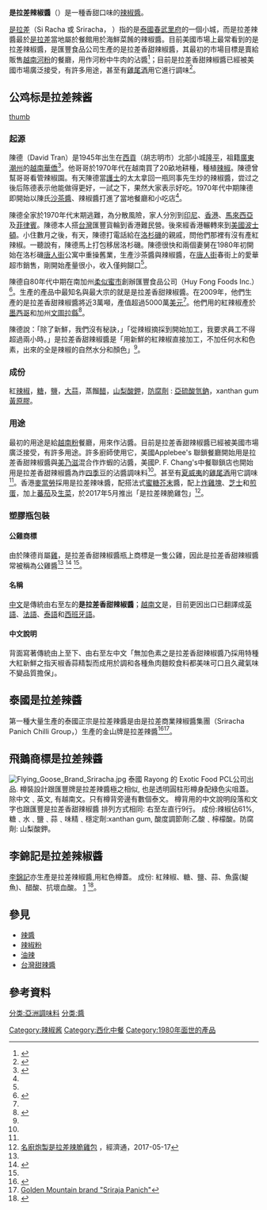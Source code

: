 {{多個問題|
{{inappropriate tone|time=2017-05-03T16:52:42+00:00}}
{{地域中心}}
{{expand English}}
}}
'''是拉差辣椒醬'''（{{lang-vi|Tương Ớt Sriracha}}）是一種香甜口味的[[辣醬|辣椒醬]]。

[[是拉差|是拉差]]（Si Racha 或 Sriracha，{{lang-th|ศรีราชา}} {{IPA-all|sǐrātɕʰā|}}）指的是[[泰國|泰國]][[春武里府|春武里府]]的一個小城，而是拉差辣醬最於[[是拉差|是拉差]]當地屬於餐館用於海鮮菜餚的辣椒醬。目前美國市場上最常看到的是拉差辣椒醬，是匯豐食品公司生產的是拉差香甜辣椒醬，其最初的市場目標是賣給販售[[越南河粉|越南河粉]]的餐廳，用作河粉中牛肉的沾醬<ref name="NYT Crow">{{cite news
|url=http://www.nytimes.com/2009/05/20/dining/20united.html
|title=A Chili Sauce to Crow About
|last=Edge
|first=John
|date=May 19, 2009
|publisher=New York Times
|accessdate=2010-08-15
|archive-date=2021-03-08
|archive-url=https://web.archive.org/web/20210308182237/https://www.nytimes.com/2009/05/20/dining/20united.html
|dead-url=no
}}</ref>；目前是拉差香甜辣椒醬已經被美國市場廣泛接受，有許多用途，甚至有[[雞尾酒|雞尾酒]]用它進行調味<ref name="cocktail">{{cite news|url=http://honolu文luweekly.com/restaurants/2010/01/bloody-good-times/|title=Bloody good times|last=Seeto|first=Margot|date=20 January 2010|publisher=Honolulu Weekly|accessdate=16 February 2010}}{{dead link|date=2018年3月 |bot=InternetArchiveBot |fix-attempted=yes }}</ref>。

==公鸡标是拉差辣酱==
[[image:Sriracha_sauce.JPG|thumb]]
===起源===

陳德（David Tran）是1945年出生在[[胡志明市|西貢]]（胡志明市）北部小城[[隆平|隆平]]，祖籍[[廣東|廣東]][[潮州|潮州]]的[[越南華僑|越南華僑]]<ref name="世界日報">{{cite news
 |url       = http://www.worldjournal.com/view/full_news/8554056/article-%E4%BA%9E%E6%B4%B2%E8%BE%A3%E9%86%AC%E7%8E%8B%E9%99%B3%E5%BE%B7-%E9%AE%AE%E8%BE%A3%E4%BA%BA%E7%94%9F-%E7%B4%85%E4%B8%8A%E5%A4%AA%E7%A9%BA?instance=hof2
 |title       = 亞洲辣醬王陳德 鮮辣人生 紅上太空
 |date       = 2010-07-08
 |publisher       = [[世界日報|世界日報]]
 |accessdate       = 2010-08-16
 |archive-date       = 2010-07-10
 |archive-url       = https://web.archive.org/web/20100710231918/http://www.worldjournal.com/view/full_news/8554056/article-%E4%BA%9E%E6%B4%B2%E8%BE%A3%E9%86%AC%E7%8E%8B%E9%99%B3%E5%BE%B7-%E9%AE%AE%E8%BE%A3%E4%BA%BA%E7%94%9F-%E7%B4%85%E4%B8%8A%E5%A4%AA%E7%A9%BA?instance=hof2
 |dead-url       = yes
 }}</ref>。他哥哥於1970年代在越南買了20畝地耕種，種植[[辣椒|辣椒]]。陳德曾幫哥哥看管辣椒園。有天陳德當[[護士|護士]]的太太拿回一瓶同事先生炒的辣椒醬，尝过之後后陈德表示他能做得更好，一試之下，果然大家表示好吃。1970年代中期陳德即開始以陳氏[[沙茶醬|沙茶醬]]、辣椒醬打進了當地餐廳和小吃店<ref name="世界日報"/>。

陳德全家於1970年代末期逃難，為分散風險，家人分別到[[印尼|印尼]]、[[香港|香港]]、[[馬來西亞|馬來西亞]]及[[菲律賓|菲律賓]]。陳德本人搭[[台灣|台灣]]匯豐貨輪到香港難民營。後來經香港輾轉來到[[美國|美國]][[波士頓|波士頓]]。小住數月之後，有天，陳德打電話給在[[洛杉磯|洛杉磯]]的親戚，問他們那裡有沒有產紅辣椒。一聽說有，陳德馬上打包移居洛杉磯。陳德很快和兩個妻舅在1980年初開始在洛杉磯[[唐人街|唐人街]]公寓中重操舊業，生產沙茶醬與辣椒醬，在[[唐人街|唐人街]]春街上的愛華超市銷售，剛開始產量很小，收入僅夠餬口<ref name="世界日報"/>。

陳德自80年代中期在南加州[[柔似蜜|柔似蜜市]]創辦匯豐食品公司（Huy Fong Foods Inc.）<ref>{{Cite web |url=http://www.huyfong.com/ |title=匯豐食品公司 |accessdate=2010-08-16 |archive-date=2014-04-10 |archive-url=https://web.archive.org/web/20140410054034/http://huyfong.com/ |dead-url=no }}</ref>。生產的產品中最知名與最大宗的就是是拉差香甜辣椒醬。在2009年，他們生產的是拉差香甜辣椒醬將近3萬噸，產值超過5000萬[[美元|美元]]<ref name="世界日報"/>。他們用的紅辣椒產於[[墨西哥|墨西哥]]和加州[[文圖拉縣_(加利福尼亞州)|文圖拉縣]]<ref>{{cite news
|url=http://news.xinhuanet.com/overseas/2010-07/09/c_12317545.htm
|title=年產值超過5000萬美元 華人辣醬王北美締造神話
|date=2010-07-09
|publisher=[[中新網|中新網]]
|accessdate=2011-12-02
|archive-date=2010-07-12
|archive-url=https://web.archive.org/web/20100712091310/http://news.xinhuanet.com/overseas/2010-07/09/c_12317545.htm
|dead-url=no
}}</ref>。

陳德說：「除了新鮮，我們沒有秘訣，」「從辣椒摘採到開始加工，我要求員工不得超過兩小時。」是拉差香甜辣椒醬是「用新鮮的紅辣椒直接加工，不加任何水和色素，出來的全是辣椒的自然水分和顏色」<ref name="世界日報" />。

===成份===

紅[[辣椒|辣椒]]，[[糖|糖]]，[[鹽|鹽]]，[[大蒜|大蒜]]，蒸餾[[醋|醋]]，[[山梨酸鉀|山梨酸鉀]]，[[防腐劑|防腐劑]] : [[亞硫酸氫鈉|亞硫酸氫鈉]]，xanthan gum[[黃原膠|黃原膠]]。

===用途===
最初的用途是給[[越南粉|越南粉]]餐廳，用來作沾醬。目前是拉差香甜辣椒醬已經被美國市場廣泛接受，有許多用途。許多廚師使用它，美國Applebee's 聯鎖餐廳開始用是拉差香甜辣椒醬與[[美乃滋|美乃滋]]混合作炸蝦的沾醬，美國P. F. Chang's中餐聯鎖店也開始用是拉差香甜辣椒醬為炸[[四季豆|四季豆]]的沾醬調味料<ref name="NYT Crow"/>。甚至有[[夏威夷|夏威夷]]的[[雞尾酒|雞尾酒]]用它調味<ref name="cocktail"/>。香港[[麥當勞|麥當勞]]採用是拉差辣味醬，配搭法式[[蜜糖|蜜糖]][[芥末|芥末]]醬，配上[[炸雞塊|炸雞塊]]、[[芝士|芝士]]和[[煎蛋|煎蛋]]，加上[[蕃茄|蕃茄]]及[[生菜|生菜]]，於2017年5月推出「是拉差辣脆雞包」<ref>[http://www.etnet.com.hk/mobile/tc/lifestyle/article.php?catalias=whatson&id=46705&secalias=leisure 名廚炮製是拉差辣脆雞包] {{Wayback|url=http://www.etnet.com.hk/mobile/tc/lifestyle/article.php?catalias=whatson&id=46705&secalias=leisure |date=20170801083737 }}，經濟通，2017-05-17</ref>。

===塑膠瓶包裝===
====公雞商標====
由於陳德肖屬[[雞|雞]]，是拉差香甜辣椒醬瓶上商標是一隻公雞，因此是拉差香甜辣椒醬常被稱為公雞醬<ref name="NYT Crow"/>
<ref name="Gourmet">{{cite news
 |url=http://www.gourmet.com/food/2008/02/sriracha 
 |title=A ROOSTER’S WAKE-UP CALL 
 |last=Sytsma 
 |first=Alan 
 |date=Feb 8, 2008 
 |publisher=Gourmet Magazine 
 |accessdate=2010-08-15 
 |deadurl=yes 
 |archiveurl=https://web.archive.org/web/20131202234216/http://www.gourmet.com/food/2008/02/sriracha 
 |archivedate=2013-12-02 
}}</ref>
<ref name="cocktail"/>。

====名稱====
[[中文|中文]]是傳統由右至左的'''是拉差香甜辣椒醬'''；[[越南文|越南文]]是{{lang|vt|Tương Ớt Sriracha}}，目前更因出口已翻譯成[[英語|英語]]、[[法語|法語]]、[[泰語|泰語]]和[[西班牙語|西班牙語]]。

====中文說明====
背面寫著傳統由上至下、由右至左中文「無加色素之是拉差香甜辣椒醬乃採用特種大紅新鮮之指天椒香蒜精製而成用於調和各種魚肉麵餃食料都美味可口且久藏氣味不變品質擔保」。

==泰國是拉差辣醬==
第一種大量生產的泰國正宗是拉差辣醬是由是拉差商業辣椒醬集團（Sriracha Panich Chilli Group，{{lang-th|ศรีราชาพานิช}}）生產的金山牌是拉差辣醬<ref>{{cite web |url=http://www.bangkokbiznews.com/jud/taste/20080402/news.php?news=column_26133777.html |title=存档副本 |accessdate=2010-08-17 |deadurl=yes |archiveurl=https://web.archive.org/web/20110716064156/http://www.bangkokbiznews.com/jud/taste/20080402/news.php?news=column_26133777.html |archivedate=2011-07-16 }}</ref><ref>[http://gmsauce.com/SrirajaE.html Golden Mountain brand "Sriraja Panich"]{{dead link|date=2018年3月 |bot=InternetArchiveBot |fix-attempted=yes }}</ref>。

==飛鵝商標是拉差辣醬==
[[File:Flying_Goose_Brand_Sriracha.jpg|thumb]]
泰國 Rayong 的 Exotic Food PCL公司出品. 樽裝設計跟匯豐牌是拉差辣醬極之相似, 也是透明圓柱形樽身配綠色尖咀蓋。 除中文﹑英文, 有越南文。只有樽背旁邊有數個泰文。 樽背用的中文說明段落和文字也跟匯豐是拉差香甜辣椒醬 排列方式相同: 右至左直行9行。
成份:辣椒佔61%,糖﹑水﹑鹽﹑蒜﹑味精﹑穩定劑:xanthan gum, 酸度調節劑:乙酸﹑檸檬酸。防腐劑: 山梨酸鉀。

==李錦記是拉差辣椒醬==
[[李錦記|李錦記]]亦生產是拉差辣椒醬,用紅色樽蓋。
成份: 紅辣椒、糖、鹽、蒜、魚露(鯷魚)、醋酸、抗壞血酸。 [https://usa.lkk.com/zh-hk/products/sriracha-chili-sauce] {{Wayback|url=https://usa.lkk.com/zh-hk/products/sriracha-chili-sauce |date=20210122010543 }}
<ref>{{cite news
|url=http://hk.lkk.com/tc_cop_hk/products/retail/%E6%98%AF%E6%8B%89%E5%B7%AE%E8%BE%A3%E6%A4%92%E9%86%AC
|title=是拉差辣椒醬
|work=李錦記
|access-date=2010-08-24
|archive-url=https://web.archive.org/web/20100228045053/http://hk.lkk.com/tc_cop_hk/products/retail/%E6%98%AF%E6%8B%89%E5%B7%AE%E8%BE%A3%E6%A4%92%E9%86%AC
|archive-date=2010-02-28
|dead-url=yes
}}</ref>。

==參見==
*[[辣醬|辣醬]]
*[[辣椒粉_(西餐)|辣椒粉]]
*[[油辣|油辣]]
*[[台灣甜辣醬|台灣甜辣醬]]

==參考資料==
{{reflist}}

{{辣醬|state=collapsed}}

[[分类:亞洲調味料|分类:亞洲調味料]]
[[分类:醬|分类:醬]]
[[Category:辣椒酱|Category:辣椒酱]]
[[Category:西化中餐|Category:西化中餐]]
[[Category:1980年面世的產品|Category:1980年面世的產品]]